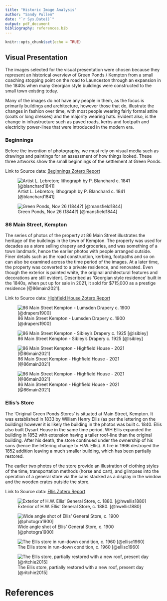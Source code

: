 ```yaml
---
title: "Historic Image Analysis"
author: "Sandy Pullen"
date: "`r Sys.Date()`"
output: pdf_document
bibliography: references.bib
---
```


```r
knitr::opts_chunk$set(echo = TRUE)
```

## Visual Presentation

The images selected for the visual presentation were chosen because they represent an historical overview of Green Ponds / Kempton from a small coaching stopping point on the road to Launceston through an expansion in the 1840s when many Georgian style buildings were constructed to the small town existing today.

Many of the images do not have any people in them, as the focus is primarily buildings and architecture, however those that do, illustrate the changes in fashion over time, with most people wearing fairly formal attire (coats or long dresses) and the majority wearing hats. Evident also, is the change in infrastructure such as paved roads, kerbs and footpath and electricity power-lines that were introduced in the modern era.

\newpage

### Beginnings

Before the invention of photography, we must rely on visual media such as drawings and paintings for an assessment of how things looked. These three artworks show the small beginnings of the settlement at Green Ponds.

Link to Source data: [Beginnings Zotero Report](zotero-report-beginnings.html)


![Artist L. Lebreton; lithograph by P. Blanchard c. 1841 [@blanchard1841]](downloaded%20images/nla.obj-136478027-1.jpg)

![Green Ponds, Nov 26 (1844?) [@mansfield1844]](downloaded%20images/AUTAS001125645101.jpg)


\newpage

### 86 Main Street, Kempton

The series of photos of the property at 86 Main Street illustrates the heritage of the buildings in the town of Kempton. The property was used for decades as a store selling drapery and groceries, and was something of a town landmark, hence the earlier photos with people arranged outside. Finer details such as the road construction, kerbing, footpaths and so on can also be examined across the time period of the images. At a later time, the property was converted to a private residence, and renovated. Even though the exterior is painted white, the original architectural features and decorations are still evident. Described as 'Georgian style residence' built in the 1840s, when put up for sale in 2021, it sold for \$715,000 as a prestige residence [@86main2021].

Link to Source data: [Highfield House Zotero Report](zotero-report-highfield-house.html)

![86 Main Street Kempton - Lumsden Drapery c. 1900 [@drapers1900]](downloaded%20images/PH30-1-7740.jpg)

![86 Main Street Kempton - Sibley's Drapery c. 1925 [@lsibley]](downloaded%20images/PH30-1-9154.jpg)

![86 Main Street Kempton - Highfield House - 2021 [@86main2021]](downloaded%20images/Highfield-House.jpg)

![86 Main Street Kempton - Highfield House - 2021 [@86main2021]](downloaded%20images/Highfield-House-aerial.jpg)



\newpage

### Ellis's Store

The 'Original Green Ponds Stores' is situated at Main Street, Kempton. It was established in 1833 by William Henry Ellis (as per the lettering on the building) however it is likely the building in the photos was built c. 1840. Ellis also built Dysart House in the same time period. WH Ellis expanded the building in 1852 with extension having a taller roof-line than the original building. After his death, the store continued under the ownership of his sons (hence the lettering change to H.W. Ellis). A fire in 1966 destroyed the 1852 addition leaving a much smaller building, which has been partially restored.

The earlier two photos of the store provide an illustration of clothing styles of the time, transportation methods (horse and cart), and glimpses into the operation of a general store via the cans stacked as a display in the window and the wooden crates outside the store.

Link to Source data: [Ellis Zotero Report](zotero-report-ellis.html)

![Exterior of H.W. Ellis' General Store, c. 1880. [@hwellis1880]](downloaded%20images/PH30-1-9149.jpg)

![Wide angle shot of Ellis' General Store, c. 1900 [@photogra1900]](downloaded%20images/PH30-1-7742.jpg)

![The Ellis store in run-down condition, c. 1960 [@ellisc1960]](downloaded%20images/PH30-1-301.jpg)

![The Ellis store, partially restored with a new roof, present day [@ritchie2015]](downloaded%20images/DSC04434.JPG)



\newpage

# References
